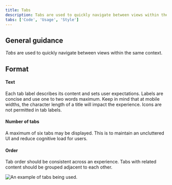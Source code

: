 ```yaml
---
title: Tabs
description: Tabs are used to quickly navigate between views within the same context.
tabs: ['Code', 'Usage', 'Style']
---
```


## General guidance

_Tabs_ are used to quickly navigate between views within the same context.

## Format

#### Text

Each tab label describes its content and sets user expectations. Labels are concise and use one to two words maximum. Keep in mind that at mobile widths, the character length of a title will impact the experience. Icons are not permitted in tab labels.

#### Number of tabs

A maximum of six tabs may be displayed. This is to maintain an uncluttered UI and reduce cognitive load for users.

#### Order

Tab order should be consistent across an experience. Tabs with related content should be grouped adjacent to each other.

<Row>
<Column colLg={8}>

![An example of tabs being used.](images/tab-usage-1.png)

</Column>
</Row>

